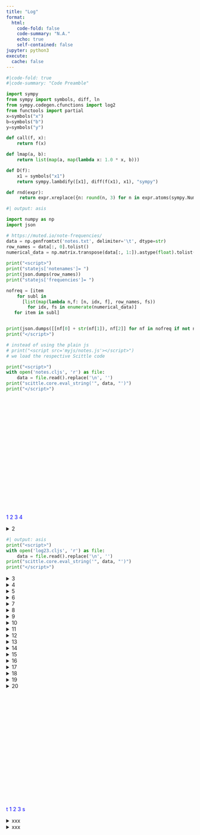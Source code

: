 ```yaml
---
title: "Log"
format:
  html:
    code-fold: false
    code-summary: "N.A."
    echo: true
    self-contained: false
jupyter: python3
execute:
  cache: false
---
```


<script type="text/javascript" charset="UTF-8"
 src="https://cdn.jsdelivr.net/npm/jsxgraph/distrib/jsxgraphcore.js"></script>
<link rel="stylesheet" type="text/css" href="https://cdn.jsdelivr.net/npm/jsxgraph/distrib/jsxgraph.css" />

<script>var SCITTLE_NREPL_WEBSOCKET_PORT = 1340;</script>
<script src="https://cdn.jsdelivr.net/npm/scittle@0.6.22/dist/scittle.js" type="application/javascript"></script>
<script src="https://cdn.jsdelivr.net/npm/scittle@0.6.22/dist/scittle.nrepl.js" type="application/javascript"></script>
<script src="https://unpkg.com/blockly/blockly.min.js"></script>
<script src="https://unpkg.com/blockly/msg/en.js"></script>
<script src="https://kloimhardt.github.io/twotiles/twotiles_core.js"></script>

<script>
var parse = scittle.core.eval_string(twotiles.parse_clj);
Blockly.defineBlocksWithJsonArray(twotiles.blocks);
</script>

<script>
var brender = (code,divid) =>
Blockly.Xml.clearWorkspaceAndLoadFromXml(Blockly.utils.xml.textToDom(parse(code)),
Blockly.inject(divid,
{
"sounds": false,
"scrollbars": false,
"trashcan": false}));
</script>

<script>var statejs = {};</script>

::: {.hidden}
```python
#|code-fold: true
#|code-summary: "Code Preamble"

import sympy
from sympy import symbols, diff, ln
from sympy.codegen.cfunctions import log2
from functools import partial
x=symbols("x")
b=symbols("b")
y=symbols("y")

def call(f, x):
    return f(x)

def lmap(a, b):
    return list(map(a, map(lambda x: 1.0 * x, b)))

def D(f):
    x1 = symbols("x1")
    return sympy.lambdify([x1], diff(f(x1), x1), "sympy")

def rnd(expr):
     return expr.xreplace({n: round(n, 3) for n in expr.atoms(sympy.Number)})
```
:::

::: {.hidden}
```python
#| output: asis

import numpy as np
import json

# https://muted.io/note-frequencies/
data = np.genfromtxt('notes.txt', delimiter='\t', dtype=str)
row_names = data[:, 0].tolist()
numerical_data = np.matrix.transpose(data[:, 1:]).astype(float).tolist()
               
print("<script>")
print("statejs['notenames']= ")
print(json.dumps(row_names))
print("statejs['frequencies']= ")

nofreq = [item
    for subl in
      [list(map(lambda n,f: [n, idx, f], row_names, fs))
        for idx, fs in enumerate(numerical_data)]
   for item in subl]


print(json.dumps([[nf[0] + str(nf[1]), nf[2]] for nf in nofreq if not nf[0].endswith("s")]))
print("</script>")

# instead of using the plain js
# print("<script src='myjs/notes.js'></script>")
# we load the respective Scittle code

print("<script>")
with open('notes.cljs', 'r') as file:
    data = file.read().replace('\n', '')
print("scittle.core.eval_string('", data, "')")
print("</script>")
```
:::

<div id="divnotes2" class="jxgbox" style="height:300px;"></div>
<script>statejs.notes.main("divnotes2");</script>

<span onClick=statejs.notes.main('divnotes2') style="color:blue">1</span>
<span onClick="statejs.notes.anim1()" style="color:blue">2</span>
<span onClick="statejs.notes.anim2()" style="color:blue">3</span>
<span onClick="statejs.notes.anim3()" style="color:blue">4</span>

<details>
<summary>2</summary>
<div id="blocklyDivLog2" style="height: 300px;"></div>
<script>brender("(:tiles/infix (* (log2 (:tiles/infix (/ x 220))) 7))", "blocklyDivLog2")</script>
</details>


::: {.hidden}
```python
#| output: asis
print("<script>")
with open('log23.cljs', 'r') as file:
    data = file.read().replace('\n', '')
print("scittle.core.eval_string('", data, "')")
print("</script>")
```
:::

::: {.column-margin}
<details>
<summary>3</summary>
<div id="divlog23" class="jxgbox" style="height:150px; width: 350px"></div>
<script>
statejs.log23.main("divlog23");
statejs.log23.anim2();
</script>
</details>
:::

<details>
<summary>4</summary>
```python
log2(x/220) * 7
```
</details>

<details>
<summary>5</summary>
<div id="blocklyDiv5" style="height: 300px;"></div>
<script>brender("(def (log2a steps intersect x) (return (:tiles/infix (* (log2 (:tiles/infix (/ x intersect))) steps))))", "blocklyDiv5")</script>
</details>

::: {.column-margin}
<details>
<summary>6</summary>
<div style="width: 350px">
```python
def log2a(steps, intersect, x):
    return log2(x/intersect) * steps
```

<div id="blocklyDiv6" class="jxgbox" style="height:150px; width: 350px"></div>
<script>brender("(log2a 7 220 440)", "blocklyDiv6")</script>

```python
log2a(7, 220, 440)
```
</div>
</details>
:::

<details>
<summary>7</summary>
<div id="blocklyDiv8" style="height: 300px;"></div>
<script>brender("(:tiles/infix (- (log2a 1 1 x) (log2 x)))", "blocklyDiv8")</script>
</details>

::: {.column-margin}
<details>
<summary>8</summary>
```python
log2a(1, 1, x) - log2(x)
```
</details>
:::

:::{.column-screen-left}
<details>
<summary>9</summary>
<table>
<tr>
<td style="vertical-align: top">
<div id="blocklyDivLog21" style="height: 150px; width: 230px"></div>
<script>brender("(log2 x)", "blocklyDivLog21")</script>
</td>
<td>
<div id="divlog2x" class="jxgbox" style="height:300px; width: 800px"></div>
<script>
statejs.log23.log3("divlog2x");
statejs.log23.anim2();
</script>
<span onClick=statejs.log23.log3("divlog2x") style="color:blue">1</span>
<span onClick=statejs.log23.anim2() style="color:blue">2</span>
</td>
</tr>
</table>
</details>
:::


:::{.column-screen-right}
<details>
<summary>10</summary>
<table><tr><td>
<div id="blocklyDiv10" style="height: 300px; width: 800px"></div>
<script>brender("(lmap log2 [1 2 4 8])", "blocklyDiv10")</script>
</td><td style="vertical-align: top">
<div><pre>lmap</pre>is short for<pre>list(map())</pre></div>
</td></tr></table>
</details>
:::
<details>
<summary>11</summary>
```python
lmap(log2, [1, 2, 4, 8])
```
</details>

<details>
<summary>12</summary>
<div id="blocklyDivLog12" style="height: 300px;"></div>
<script>brender("(log2a 7 220 x)", "blocklyDivLog12")</script>
</details>

::: {.column-margin}
<details>
<summary>13</summary>
<div id="divlog213" class="jxgbox" style="height:150px; width: 350px"></div>
<script>
statejs.log23.main("divlog213");
statejs.log23.anim2();
</script>
</details>
:::

<details>
<summary>14</summary>
<div id="blocklyDiv14" style="height: 300px;"></div>
<script>brender("(lmap (partial log2a 7 220) [110 220 440 880])", "blocklyDiv14")</script>
</details>

<details>
<summary>15</summary>
```python
lmap(partial(log2a, 7, 220), [110, 220, 440, 880])
```
</details>

<details>
<summary>16</summary>
<div id="blocklyDiv16" style="height: 300px;"></div>
<script>brender("(def (log2b steps) (return (partial (log2a steps 1))))", "blocklyDiv16")</script>
</details>

::: {.column-margin}
<details>
<summary>17</summary>
<div style="width: 350px">
```python
def log2b(steps):
    return partial(log2a, steps, 1)
```

<div id="blocklyDiv17" class="jxgbox" style="height:150px; width: 350px"></div>
<script>brender("(:tiles/vert (lmap (log2b 7) [1 2 4]))", "blocklyDiv17")</script>

```python
lmap(log2b(7), [1, 2, 4])
```
</div>
</details>
:::

<details>
<summary>18</summary>
<div id="blocklyDiv18" style="height: 300px;"></div>
<script>brender("(call (log2b 7) 2)", "blocklyDiv18")</script>
</details>

::: {.column-margin}
<details>
<summary>19</summary>
```python
call(log2b(7), 2)
```
</details>
:::

:::{.column-screen-left}
<details>
<summary>20</summary>
<table><tr><td style="vertical-align: top">
<div id="blocklyDivLog20_2" style="height: 150px; width: 230px"></div>
<script>brender("(call (log2b n) x)", "blocklyDivLog20_2")</script>
</td><td>
<div id="divlog20_2" class="jxgbox" style="height:300px; width: 800px"></div>
<script>
statejs.log23.log2b("divlog20_2");
</script>
<span onClick=statejs.log23.log3("divlog2x") style="color:blue">1</span>
<span onClick=statejs.log23.anim2() style="color:blue">2</span>
</td></tr></table>
</details>
:::


<div id="jxgOx" class="jxgbox" style="width:750px; height:300px;"></div>

<script>
var state = {};
var range = (n) => [...Array(n).keys()];

var points = (nmax, o, f) =>
 range(nmax).map((n) =>
  [[String(n) + "_1", [n+o, 0]], [String(n) + "_2", [n+o+1, 0]], [String(n) + "_3", [n+o+1, f(n+o+1)]]]);

function triangle() {
let b2 = state["board2"]
let ps = state["points"]

ps.map((tri) => {
       b2.create('point',tri[0][1], {name:tri[0][0]}).setLabel("")
       b2.create('point',tri[1][1], {name:tri[1][0], visible: false})
       b2.create('point',tri[2][1], {name:tri[2][0], visible: false})
})

ps.map((tri) => b2.create('polygon',[tri[0][0], tri[1][0], tri[2][0]], { borders:{strokeColor:'black'}}))

ps.map((tri) => {
b2.create('transform',
  [function(){return b2.select(tri[2][0]).X()-tri[2][1][0];},
   function(){return b2.select(tri[2][0]).Y()-tri[2][1][1];}],
   {type:'translate'})
   .bindTo([b2.select(tri[0][0]),b2.select(tri[1][0])]);
})
}

function anim(n) {
let tri = state["points"][n];
 state['board2'].select(tri[2][0])
   .moveTo([tri[2][1][0], Math.log(tri[2][1][0])],1500)
}

function shrink() {
let tri = state["points"][0];
let hohe = tri[2][1][1] -  tri[1][1][1];
let faktor = 0.5;
let p1 = state['board2'].select(tri[0][0]);
let p2 = state['board2'].select(tri[1][0]);
p1.moveTo([p1.X() + faktor, p1.Y() + faktor * hohe], 1500);
p2.moveTo([p2.X(), p2.Y() + faktor * hohe], 1500);
}

</script>

<script>
state["board2"] = JXG.JSXGraph.initBoard('jxgOx', {
            boundingbox: [-3, 2, 7, -2],
            axis:true
        });

state["board2"].create('functiongraph', ['log(x)']);
state["board2"].create('functiongraph', ['1 / x'], {strokeColor:'red'});
state["points"] = points(6, 0, (x) => 1 / x).filter((_, index) => index % 2 === 0);
</script>

<span onClick="triangle()" style="color:blue">t</span>
<span onClick="anim(0)" style="color:blue">1</span>
<span onClick="anim(1)" style="color:blue">2</span>
<span onClick="anim(2)" style="color:blue">3</span>
<span onClick="shrink()" style="color:blue">s</span>

<details>
<summary>xxx</summary>
```python
call(D(log2b(0.7)), x).evalf()
```
</details>

<details>
<summary>xxx</summary>
```python
call(D(ln), x)
```
</details>

<script>
document.querySelectorAll("details")
.forEach(d => d.setAttribute("open", ""))
</script>

